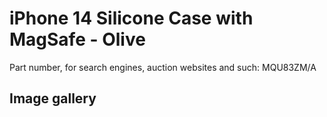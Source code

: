 
# iPhone 14 Silicone Case with MagSafe - Olive

Part number, for search engines, auction websites and such: MQU83ZM/A

## Image gallery

<div style={{ width: "768px" }}>
  <GalleryComponent
    images={[
      {
        original: "/everysource/MQU83.webp",
        thumbnail: "/everypreview/MQU83.webp",
      },
      {
        original: "/everysource/MQU83_AV1.webp",
        thumbnail: "/everypreview/MQU83_AV1.webp",
      },
      {
        original: "/everysource/MQU83_AV2.webp",
        thumbnail: "/everypreview/MQU83_AV2.webp",
      },
      {
        original: "/everysource/MQU83_AV3.webp",
        thumbnail: "/everypreview/MQU83_AV3.webp",
      },
      {
        original: "/everysource/MQU83_AV4.webp",
        thumbnail: "/everypreview/MQU83_AV4.webp",
      },
      {
        original: "/everysource/MQU83_AV5.webp",
        thumbnail: "/everypreview/MQU83_AV5.webp",
      },
      {
        original: "/everysource/MQU83_AV6.webp",
        thumbnail: "/everypreview/MQU83_AV6.webp",
      },
      {
        original: "/everysource/MQU83_AV7.webp",
        thumbnail: "/everypreview/MQU83_AV7.webp",
      }
    ]}
  />
</div>